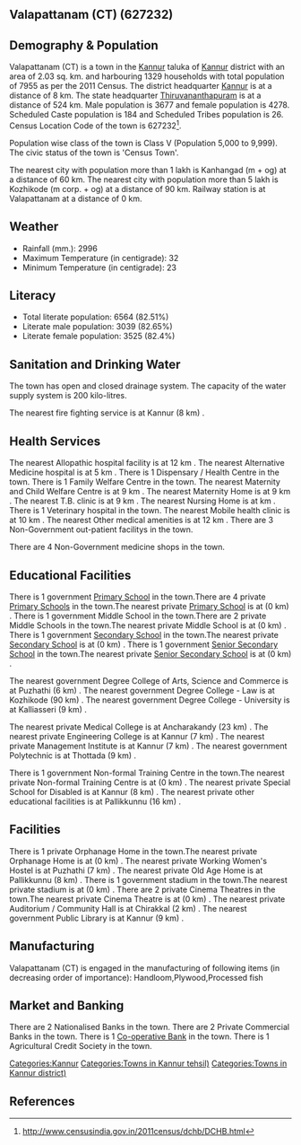 {{Infobox settlement
| name=Valapattanam (CT)
| native_name=
| native_name_lang=
| other_name=
| nickname=
| settlement_type=Town
| image_skyline=
| image_alt=
| image_caption=
| pushpin_map=India Kerala
| pushpin_label_position=right
| pushpin_map_alt=
| pushpin_map_caption=Location in Kerala, India
| latd=
| latm=
| lats=
| latNS=
| longd=
| longm=
| longs=
| longEW=
| coordinates_display=inline,title
| subdivision_type=Country
| subdivision_name={{flag|India}}
| subdivision_type1=[[States and territories of India|State]]
| subdivision_name1=Kerala 
| subdivision_type2=[[List of districts of India|District]]
| subdivision_name2=Kannur
| subdivision_type3=Tahsil
| subdivision_name3=Kannur
| website=
| established_title=<!-- Established -->
| established_date=
| founder=
| named_for=
| government_type=
| governing_body=
| unit_pref=Metric
| area_footnotes=
| area_rank=
| area_total_km2=2.03
| elevation_footnotes=
| elevation_m=
| population_total=7955
| population_as_of=2011
| population_rank=
| population_density_km2=3918
| population_demonym=
| population_footnotes=
| demographics_type1=Languages=
| demographics1_title1=Official=
| demographics1_info1=[[Malayalam language|Malayalam]]
| timezone1=[[Indian Standard Time|IST]]
| utc_offset1==+5:30
| postal_code_type=[[Postal Index Number|PIN]]
| postal_code=
| area_code_type=Telephone code
| area_code=
| registration_plate=
| blank1_name_sec1=Nearest city
| blank1_info_sec1=[[Kanhangad  (m + og)]]
| blank2_name_sec1=[[Human sex ratio|Sex ratio]]
| blank2_info_sec1=1163
| blank3_name_sec1=Literacy
| blank3_info_sec1=82.51%
| blank1_name_sec2=[[2011 Census of India|2011 census]] code
| blank1_info_sec2=627232
| footnotes=
}}

== Valapattanam (CT) (627232) ==

== Demography & Population ==

Valapattanam (CT) is a town in the [[Kannur]] taluka of [[Kannur]] district with an area of 2.03 sq. km. and harbouring 1329 households with total population of 7955 as per the 2011 Census. The district headquarter [[Kannur]] is at a distance of 8 km. The state headquarter [[Thiruvananthapuram]] is at a distance of 524 km. Male population is 3677 and female population is 4278. Scheduled Caste population is 184 and Scheduled Tribes population is 26. Census Location Code of the town is 627232<ref>http://www.censusindia.gov.in/2011census/dchb/DCHB.html</ref>.

Population wise class of the town is Class V (Population 5,000 to 9,999).
The civic status of the town is 'Census Town'.

The nearest city with population more than 1 lakh is Kanhangad  (m + og) at a distance of 60 km. The nearest city with population more than 5 lakh is Kozhikode (m corp. + og) at a distance of 90 km. Railway station is at Valapattanam at a distance of 0 km.


== Weather ==  
* Rainfall (mm.): 2996 
* Maximum Temperature (in centigrade): 32
* Minimum Temperature (in centigrade): 23


== Literacy ==  
* Total literate population: 6564 (82.51%)
* Literate male population: 3039 (82.65%)
* Literate female population: 3525 (82.4%)


== Sanitation and Drinking Water ==  
The town has open and closed drainage system.
The capacity of the water supply system is 200 kilo-litres.

The nearest fire fighting service is at Kannur (8 km) .


== Health Services ==
The nearest Allopathic hospital facility is at 12 km .
The nearest Alternative Medicine hospital is at 5 km .
There is 1 Dispensary / Health Centre in the town.
There is 1 Family Welfare Centre in the town.
The nearest Maternity and Child Welfare Centre is at 9 km .
The nearest Maternity Home is at 9 km .
The nearest T.B. clinic is at 9 km .
The nearest Nursing Home is at  km .
There is 1 Veterinary hospital in the town.
The nearest Mobile health clinic is at 10 km .
The nearest Other medical amenities is at 12 km .
There are 3 Non-Government out-patient facilitys in the town.


There are 4 Non-Government medicine shops in the town.


== Educational Facilities ==
There is 1 government [[Primary School]] in the town.There are 4 private [[Primary School]]s in the town.The nearest private [[Primary School]] is at  (0 km) .
There is 1 government Middle School in the town.There are 2 private Middle Schools in the town.The nearest private Middle School is at  (0 km) .
There is 1 government [[Secondary School]] in the town.The nearest private [[Secondary School]] is at  (0 km) .
There is 1 government [[Senior Secondary School]] in the town.The nearest private [[Senior Secondary School]] is at  (0 km) .
 
 
 
 
 
The nearest government Degree College of Arts, Science and Commerce is at Puzhathi  (6 km) .
The nearest government Degree College - Law is at Kozhikode (90 km) .
The nearest government Degree College - University is at Kalliasseri (9 km) .
 
The nearest private Medical College is at Ancharakandy (23 km) .
The nearest private Engineering College is at Kannur (7 km) .
The nearest private Management Institute is at Kannur (7 km) .
The nearest government Polytechnic is at Thottada  (9 km) .
 
There is 1 government Non-formal Training Centre in the town.The nearest private Non-formal Training Centre is at  (0 km) .
The nearest private Special School for Disabled is at Kannur (8 km) .
The nearest private other educational facilities is at Pallikkunnu (16 km) .


== Facilities ==
There is 1 private Orphanage Home in the town.The nearest private Orphanage Home is at  (0 km) .
The nearest private Working Women's Hostel is at Puzhathi (7 km) .
The nearest private Old Age Home is at Pallikkunnu (8 km) .
There is 1 government stadium in the town.The nearest private stadium is at  (0 km) .
There are 2 private Cinema Theatres in the town.The nearest private Cinema Theatre is at  (0 km) .
The nearest private Auditorium / Community Hall is at Chirakkal (2 km) .
The nearest government Public Library is at Kannur (9 km) .


== Manufacturing ==
Valapattanam (CT) is engaged in the manufacturing of following items (in decreasing order of importance): Handloom,Plywood,Processed fish


== Market and Banking ==
There are 2 Nationalised Banks in the town.
There are 2 Private Commercial Banks in the town.
There is 1 [[Co-operative Bank]] in the town.
There is 1 Agricultural Credit Society in the town.



[[Categories:Kannur]]
[[Categories:Towns in Kannur tehsil)]]
[[Categories:Towns in Kannur district)]]


== References ==
{{Reflist}}


